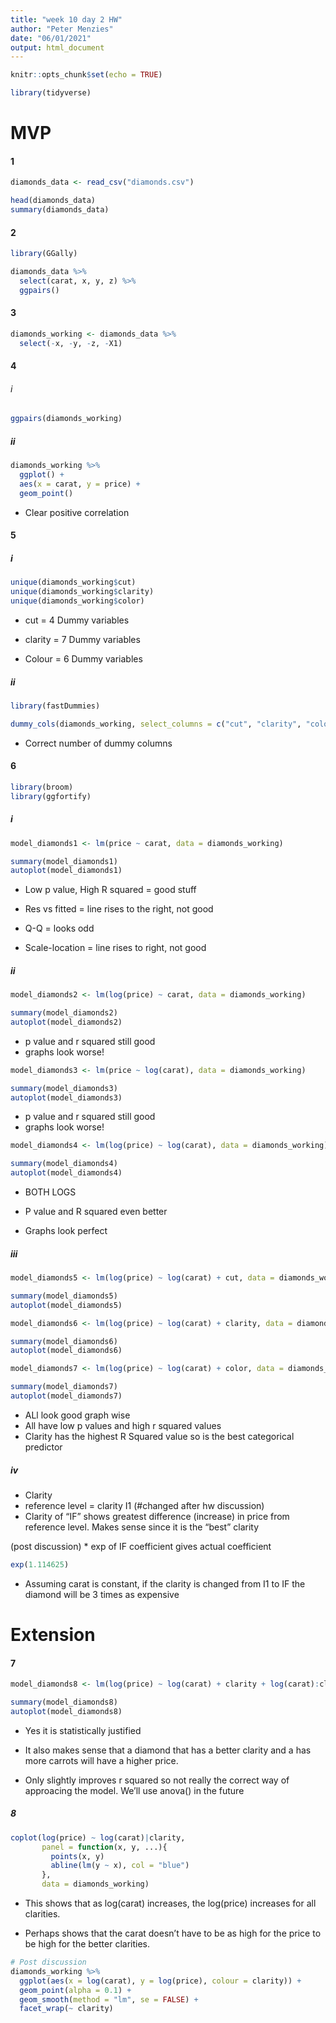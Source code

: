 ```yaml
---
title: "week 10 day 2 HW"
author: "Peter Menzies"
date: "06/01/2021"
output: html_document
---
```


```r
knitr::opts_chunk$set(echo = TRUE)
```

```r
library(tidyverse)
```

# MVP
#### 1

```r
diamonds_data <- read_csv("diamonds.csv")

head(diamonds_data)
summary(diamonds_data)
```

#### 2

```r
library(GGally)

diamonds_data %>% 
  select(carat, x, y, z) %>% 
  ggpairs()

```

#### 3

```r
diamonds_working <- diamonds_data %>% 
  select(-x, -y, -z, -X1)
```

#### 4
###### i

```r
ggpairs(diamonds_working)
```

##### ii

```r
diamonds_working %>% 
  ggplot() +
  aes(x = carat, y = price) +
  geom_point()
```
* Clear positive correlation


#### 5

##### i

```r
unique(diamonds_working$cut)
unique(diamonds_working$clarity)
unique(diamonds_working$color)
```

* cut = 4 Dummy variables

* clarity = 7 Dummy variables

* Colour = 6 Dummy variables

##### ii

```r
library(fastDummies)
```
```r
dummy_cols(diamonds_working, select_columns = c("cut", "clarity", "color"), remove_first_dummy = T, remove_selected_columns = T)
```
 
* Correct number of dummy columns

#### 6
```r
library(broom)
library(ggfortify)
```

##### i
```r
model_diamonds1 <- lm(price ~ carat, data = diamonds_working)

summary(model_diamonds1)
autoplot(model_diamonds1)
```
* Low p value, High R squared = good stuff

* Res vs fitted = line rises to the right, not good
* Q-Q = looks odd
* Scale-location = line rises to right, not good

##### ii

```r
model_diamonds2 <- lm(log(price) ~ carat, data = diamonds_working)

summary(model_diamonds2)
autoplot(model_diamonds2)
```

* p value and r squared still good
* graphs look worse!

```r
model_diamonds3 <- lm(price ~ log(carat), data = diamonds_working)

summary(model_diamonds3)
autoplot(model_diamonds3)
```

* p value and r squared still good
* graphs look worse!
```r
model_diamonds4 <- lm(log(price) ~ log(carat), data = diamonds_working)

summary(model_diamonds4)
autoplot(model_diamonds4)
```

* BOTH LOGS
* P value and R squared even better

* Graphs look perfect

##### iii

```r
model_diamonds5 <- lm(log(price) ~ log(carat) + cut, data = diamonds_working)

summary(model_diamonds5)
autoplot(model_diamonds5)
```

```r
model_diamonds6 <- lm(log(price) ~ log(carat) + clarity, data = diamonds_working)

summary(model_diamonds6)
autoplot(model_diamonds6)
```

```r
model_diamonds7 <- lm(log(price) ~ log(carat) + color, data = diamonds_working)

summary(model_diamonds7)
autoplot(model_diamonds7)
```


* ALl look good graph wise
* All have low p values and high r squared values
* Clarity has the highest R Squared value so is the best categorical predictor

##### iv
* Clarity
* reference level = clarity I1 (#changed after hw discussion)
* Clarity of "IF" shows greatest difference (increase) in price from reference level. Makes sense since it is the "best" clarity

(post discussion)
* exp of IF coefficient gives actual coefficient
```r
exp(1.114625)
```
* Assuming carat is constant, if the clarity is changed from I1 to IF the diamond will be 3 times as expensive


# Extension

#### 7

```r
model_diamonds8 <- lm(log(price) ~ log(carat) + clarity + log(carat):clarity, data = diamonds_working)

summary(model_diamonds8)
autoplot(model_diamonds8)
```

* Yes it is statistically justified
* It also makes sense that a diamond that has a better clarity and a has more carrots will have a higher price.

* Only slightly improves r squared so not really the correct way of approacing the model. We'll use anova() in the future


##### 8

```r
coplot(log(price) ~ log(carat)|clarity, 
       panel = function(x, y, ...){
         points(x, y)
         abline(lm(y ~ x), col = "blue")
       },
       data = diamonds_working)
```

* This shows that as log(carat) increases, the log(price) increases for all clarities.

* Perhaps shows that the carat doesn't have to be as high for the price to be high for the better clarities.

```r
# Post discussion
diamonds_working %>%
  ggplot(aes(x = log(carat), y = log(price), colour = clarity)) +
  geom_point(alpha = 0.1) +
  geom_smooth(method = "lm", se = FALSE) +
  facet_wrap(~ clarity)
```

